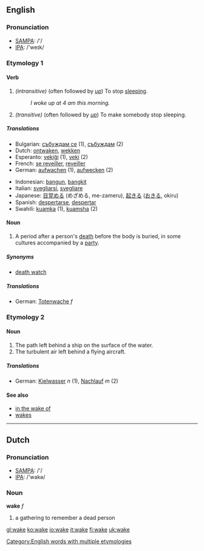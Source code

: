 ==English==
===Pronunciation===
*[[w:SAMPA|SAMPA]]: /'/
*[[w:IPA|IPA]]: /'weɪk/

===Etymology 1===
====Verb====
{{irregverb|'''to wake'''|'''[[wakes]]'''|'''[[woke]] '''or''' [[waked]]'''|'''[[woken]] '''or''' [[waked]]'''|'''[[waking]]'''}}
#''(intransitive)'' (often followed by ''[[up]]'') To stop [[sleep]]ing.
#:''I woke up at 4 am this morning.''
#''(transitive)'' (often followed by ''[[up]]'') To make somebody stop sleeping.

=====Translations=====
{{top}}
*Bulgarian: [[събуждам се]] (1), [[събуждам]] (2)
*Dutch: [[ontwaken]], [[wekken]]
*Esperanto: [[vekiĝi]] (1), [[veki]] (2)
*French: [[se reveiller]], [[reveiller]]
*German: [[aufwachen]] (1), [[aufwecken]] (2)
{{mid}}
*Indonesian: [[bangun]], [[bangkit]]
*Italian: [[svegliarsi]], [[svegliare]]
*Japanese: [[目覚める]] (めざめる, me-zameru), [[起きる]] ([[おきる]], okiru)
*Spanish: [[despertarse]], [[despertar]]
*Swahili: [[kuamka]] (1), [[kuamsha]] (2)
{{bottom}}

====Noun====
{{en-noun|wake|wakes}}
# A period after a person's [[death]] before the body is buried, in some cultures accompanied by a [[party]].

=====Synonyms=====
*[[death watch]]

=====Translations=====
*German: [[Totenwache]] ''f''

===Etymology 2===
====Noun====
{{en-noun|wake|wakes}}
# The path left behind a ship on the surface of the water.
# The turbulent air left behind a flying aircraft.
=====Translations=====
*German: [[Kielwasser]] ''n'' (1), [[Nachlauf]] ''m'' (2)

====See also====
*[[in the wake of]]
*[[wakes]]

[[Category:English words with multiple etymologies]]
----

==Dutch==

===Pronunciation===

*[[w:SAMPA|SAMPA]]: /'/
*[[w:IPA|IPA]]: /'wakə/

===Noun===

'''wake''' ''f''

# a gathering to remember a dead person

[[gl:wake]]
[[ko:wake]]
[[io:wake]]
[[it:wake]]
[[fi:wake]]
[[uk:wake]]